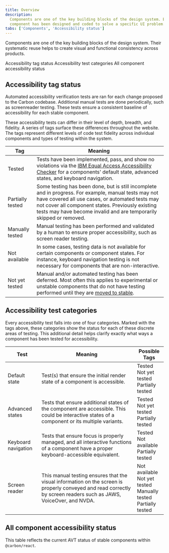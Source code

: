```yaml
---
title: Overview
description:
  Components are one of the key building blocks of the design system. Each
  component has been designed and coded to solve a specific UI problem.
tabs: ['Components', 'Accessibility status']
---
```



<PageDescription>

Components are one of the key building blocks of the design system. Their
systematic reuse helps to create visual and functional consistency across
products.

</PageDescription>

<AnchorLinks>

<AnchorLink>Accessibility tag status</AnchorLink>
<AnchorLink>Accessibility test categories</AnchorLink>
<AnchorLink>All component accessibility status</AnchorLink>

</AnchorLinks>

## Accessibility tag status

Automated accessibility verification tests are ran for each change proposed to
the Carbon codebase. Additional manual tests are done periodically, such as
screenreader testing. These tests ensure a consistent baseline of accessibility
for each stable component.

These accessibility tests can differ in their level of depth, breadth, and
fidelity. A series of tags surface these differences throughout the website. The
tags represent different levels of code test fidelity across individual
components and types of testing within the system.

| Tag                                     | Meaning                                                                                                                                                                                                                                                                                     |
| --------------------------------------- | ------------------------------------------------------------------------------------------------------------------------------------------------------------------------------------------------------------------------------------------------------------------------------------------- |
| <Tag type="green">Tested</Tag>          | Tests have been implemented, pass, and show no violations via the [IBM Equal Access Accessibility Checker](https://github.com/IBMa/equal-access) for a components' default state, advanced states, and keyboard navigation.                                                                 |
| <Tag type="blue">Partially tested</Tag> | Some testing has been done, but is still incomplete and in progress. For example, manual tests may not have covered all use cases, or automated tests may not cover all component states. Previously existing tests may have become invalid and are temporarily skipped or removed.         |
| <Tag type="teal">Manually tested</Tag>  | Manual testing has been performed and validated by a human to ensure proper accessibility, such as screen reader testing.                                                                                                                                                                   |
| <Tag>Not available</Tag>                | In some cases, testing data is not available for certain components or component states. For instance, keyboard navigation testing is not necessary for components that are non-interactive.                                                                                                |
| <Tag type="purple">Not yet tested</Tag> | Manual and/or automated testing has been deferred. Most often this applies to experimental or unstable components that do not have testing performed until they are [moved to stable](https://github.com/carbon-design-system/carbon/blob/main/docs/experimental-code.md#moving-to-stable). |

## Accessibility test categories

Every accessibility test falls into one of four categories. Marked with the tags
above, these categories show the status for each of these discrete areas of
testing. This additional detail helps clarify exactly what ways a component has
been tested for accessibility.

| Test                | Meaning                                                                                                                                                            | Possible Tags                                                                                                                                               |
| ------------------- | ------------------------------------------------------------------------------------------------------------------------------------------------------------------ | ----------------------------------------------------------------------------------------------------------------------------------------------------------- |
| Default state       | Test(s) that ensure the initial render state of a component is accessible.                                                                                         | <Tag type="green">Tested</Tag><br/><Tag type="purple">Not yet tested</Tag><br/><Tag type="blue">Partially tested</Tag>                                      |
| Advanced states     | Tests that ensure additional states of the component are accessible. This could be interactive states of a component or its multiple variants.                     | <Tag type="green">Tested</Tag><br/><Tag type="purple">Not yet tested</Tag><br/><Tag type="blue">Partially tested</Tag>                                      |
| Keyboard navigation | Tests that ensure focus is properly managed, and all interactive functions of a component have a proper keyboard-accessible equivalent.                            | <Tag type="green">Tested</Tag><br/><Tag>Not available</Tag><br/><Tag type="blue">Partially tested</Tag>                                                     |
| Screen reader       | This manual testing ensures that the visual information on the screen is properly conveyed and read correctly by screen readers such as JAWS, VoiceOver, and NVDA. | <Tag>Not available</Tag><br/><Tag type="purple">Not yet tested</Tag><br/><Tag type="teal">Manually tested</Tag><br/><Tag type="blue">Partially tested</Tag> |

## All component accessibility status

This table reflects the current AVT status of stable components within
`@carbon/react`.

<A11yStatus />
